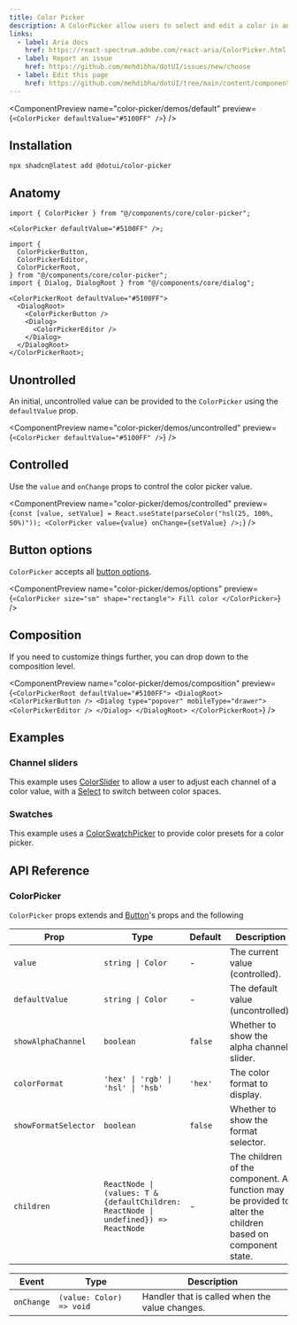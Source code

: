 ```yaml
---
title: Color Picker
description: A ColorPicker allow users to select and edit a color in an overlay.
links:
  - label: Aria docs
    href: https://react-spectrum.adobe.com/react-aria/ColorPicker.html
  - label: Report an issue
    href: https://github.com/mehdibha/dotUI/issues/new/choose
  - label: Edit this page
    href: https://github.com/mehdibha/dotUI/tree/main/content/components/inputs/text-field.mdx?plain=1
---
```


<ComponentPreview
  name="color-picker/demos/default"
  preview={`<ColorPicker defaultValue="#5100FF" />`}
/>

## Installation

```package-install
npx shadcn@latest add @dotui/color-picker
```

## Anatomy

```tsx
import { ColorPicker } from "@/components/core/color-picker";

<ColorPicker defaultValue="#5100FF" />;
```

```tsx
import {
  ColorPickerButton,
  ColorPickerEditor,
  ColorPickerRoot,
} from "@/components/core/color-picker";
import { Dialog, DialogRoot } from "@/components/core/dialog";

<ColorPickerRoot defaultValue="#5100FF">
  <DialogRoot>
    <ColorPickerButton />
    <Dialog>
      <ColorPickerEditor />
    </Dialog>
  </DialogRoot>
</ColorPickerRoot>;
```

## Unontrolled

An initial, uncontrolled value can be provided to the `ColorPicker` using the `defaultValue` prop.

<ComponentPreview
  name="color-picker/demos/uncontrolled"
  preview={`<ColorPicker defaultValue="#5100FF" />`}
/>

## Controlled

Use the `value` and `onChange` props to control the color picker value.

<ComponentPreview
  name="color-picker/demos/controlled"
  preview={`const [value, setValue] = React.useState(parseColor("hsl(25, 100%, 50%)"));
 <ColorPicker value={value} onChange={setValue} />;`}
/>

## Button options

`ColorPicker` accepts all [button options](/docs/components/buttons/button#options).

<ComponentPreview
  name="color-picker/demos/options"
  preview={`<ColorPicker size="sm" shape="rectangle">
    Fill color
  </ColorPicker>`}
/>

## Composition

If you need to customize things further, you can drop down to the composition level.

<ComponentPreview
  name="color-picker/demos/composition"
  preview={`<ColorPickerRoot defaultValue="#5100FF">
    <DialogRoot>
      <ColorPickerButton />
      <Dialog type="popover" mobileType="drawer">
        <ColorPickerEditor />
      </Dialog>
    </DialogRoot>
  </ColorPickerRoot>`}
/>

## Examples

### Channel sliders

This example uses [ColorSlider](/docs/components/colors/color-slider) to allow a user to adjust each channel of a color value, with a [Select](/docs/components/menus-and-selection/select) to switch between color spaces.

<ComponentPreview name="color-picker/demos/channel-sliders" />

### Swatches

This example uses a [ColorSwatchPicker](/docs/components/colors/color-swatch-picker) to provide color presets for a color picker.

<ComponentPreview name="color-picker/demos/swatches" />

## API Reference

### ColorPicker

`ColorPicker` props extends and [Button](/components/buttons/button#api-reference)'s props and the following

| Prop                 | Type                                                                                | Default | Description                                                                                               |
| -------------------- | ----------------------------------------------------------------------------------- | ------- | --------------------------------------------------------------------------------------------------------- |
| `value`              | `string \| Color`                                                                   | -       | The current value (controlled).                                                                           |
| `defaultValue`       | `string \| Color`                                                                   | -       | The default value (uncontrolled).                                                                         |
| `showAlphaChannel`   | `boolean`                                                                           | `false` | Whether to show the alpha channel slider.                                                                 |
| `colorFormat`        | `'hex' \| 'rgb' \| 'hsl' \| 'hsb'`                                                  | `'hex'` | The color format to display.                                                                              |
| `showFormatSelector` | `boolean`                                                                           | `false` | Whether to show the format selector.                                                                      |
| `children`           | `ReactNode \| (values: T & {defaultChildren: ReactNode \| undefined}) => ReactNode` | -       | The children of the component. A function may be provided to alter the children based on component state. |

| Event      | Type                     | Description                                    |
| ---------- | ------------------------ | ---------------------------------------------- |
| `onChange` | `(value: Color) => void` | Handler that is called when the value changes. |
